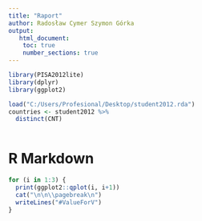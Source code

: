 ```yaml
---
title: "Raport"
author: Radosław Cymer Szymon Górka
output:
   html_document:
    toc: true
    number_sections: true
---
```


```r

library(PISA2012lite)
library(dplyr)
library(ggplot2)

load("C:/Users/Profesional/Desktop/student2012.rda")
countries <- student2012 %>% 
  distinct(CNT) 
  

```

# R Markdown


```r
for (i in 1:3) {
  print(ggplot2::qplot(i, i+1))
  cat("\n\n\\pagebreak\n")
  writeLines("#ValueForV")
}
```